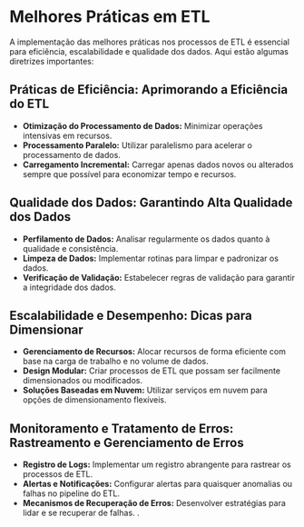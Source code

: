 # Melhores Práticas em ETL

A implementação das melhores práticas nos processos de ETL é essencial para eficiência, escalabilidade e qualidade dos dados. Aqui estão algumas diretrizes importantes:

## Práticas de Eficiência: Aprimorando a Eficiência do ETL

- **Otimização do Processamento de Dados:** Minimizar operações intensivas em recursos.
- **Processamento Paralelo:** Utilizar paralelismo para acelerar o processamento de dados.
- **Carregamento Incremental:** Carregar apenas dados novos ou alterados sempre que possível para economizar tempo e recursos.

## Qualidade dos Dados: Garantindo Alta Qualidade dos Dados

- **Perfilamento de Dados:** Analisar regularmente os dados quanto à qualidade e consistência.
- **Limpeza de Dados:** Implementar rotinas para limpar e padronizar os dados.
- **Verificação de Validação:** Estabelecer regras de validação para garantir a integridade dos dados.

## Escalabilidade e Desempenho: Dicas para Dimensionar

- **Gerenciamento de Recursos:** Alocar recursos de forma eficiente com base na carga de trabalho e no volume de dados.
- **Design Modular:** Criar processos de ETL que possam ser facilmente dimensionados ou modificados.
- **Soluções Baseadas em Nuvem:** Utilizar serviços em nuvem para opções de dimensionamento flexíveis.

## Monitoramento e Tratamento de Erros: Rastreamento e Gerenciamento de Erros

- **Registro de Logs:** Implementar um registro abrangente para rastrear os processos de ETL.
- **Alertas e Notificações:** Configurar alertas para quaisquer anomalias ou falhas no pipeline do ETL.
- **Mecanismos de Recuperação de Erros:** Desenvolver estratégias para lidar e se recuperar de falhas.
.